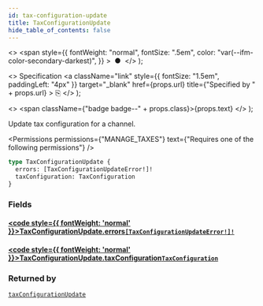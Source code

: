 ```yaml
---
id: tax-configuration-update
title: TaxConfigurationUpdate
hide_table_of_contents: false
---
```


  <>
    <span
      style={{
        fontWeight: "normal",
        fontSize: ".5em",
        color: "var(--ifm-color-secondary-darkest)",
      }}
    >
      &nbsp;●&nbsp;
    </span>
  </>
);

  <>
    Specification
    <a
      className="link"
      style={{ fontSize: "1.5em", paddingLeft: "4px" }}
      target="\_blank"
      href={props.url}
      title={"Specified by " + props.url}
    >
      ⎘
    </a>
  </>
);

  <>
    <span className={"badge badge--" + props.class}>{props.text}</span>
  </>
);

Update tax configuration for a channel.

<Badge text="Added in Saleor 3.9" class="secondary margin-bottom--sm" />

<FeaturePreview />

<Permissions
  permissions={"MANAGE_TAXES"}
  text={"Requires one of the following permissions"}
/>

```graphql
type TaxConfigurationUpdate {
  errors: [TaxConfigurationUpdateError!]!
  taxConfiguration: TaxConfiguration
}
```

### Fields

#### [<code style={{ fontWeight: 'normal' }}>TaxConfigurationUpdate.<b>errors</b></code>](#)<Bullet />[`[TaxConfigurationUpdateError!]!`](../../../api-reference/taxes/objects/tax-configuration-update-error) <Badge class="secondary" text="non-null"/> <Badge class="secondary" text="object"/>

>

#### [<code style={{ fontWeight: 'normal' }}>TaxConfigurationUpdate.<b>taxConfiguration</b></code>](#)<Bullet />[`TaxConfiguration`](../../../api-reference/taxes/objects/tax-configuration) <Badge class="secondary" text="object"/>

>

### Returned by

[`taxConfigurationUpdate`](../../../api-reference/taxes/mutations/tax-configuration-update) <Badge class="secondary" text="mutation"/>


